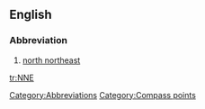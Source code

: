 {{see|-nne}}
==English==

===Abbreviation===
{{infl|en|abbreviation}}

# [[north northeast]]

[[Category:Abbreviations]]
[[Category:Compass points]]

[[tr:NNE]]